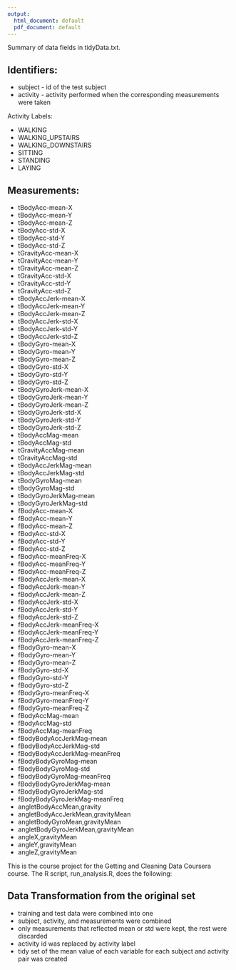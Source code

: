 ```yaml
---
output:
  html_document: default
  pdf_document: default
---
```

Summary of data fields in tidyData.txt.

## Identifiers:

* subject - id of the test subject
* activity - activity performed when the corresponding measurements were taken

Activity Labels:

* WALKING
* WALKING_UPSTAIRS
* WALKING_DOWNSTAIRS
* SITTING
* STANDING
* LAYING


## Measurements:

* tBodyAcc-mean-X 
* tBodyAcc-mean-Y 
* tBodyAcc-mean-Z 
* tBodyAcc-std-X 
* tBodyAcc-std-Y 
* tBodyAcc-std-Z 
* tGravityAcc-mean-X 
* tGravityAcc-mean-Y 
* tGravityAcc-mean-Z 
* tGravityAcc-std-X 
* tGravityAcc-std-Y 
* tGravityAcc-std-Z 
* tBodyAccJerk-mean-X 
* tBodyAccJerk-mean-Y 
* tBodyAccJerk-mean-Z 
* tBodyAccJerk-std-X 
* tBodyAccJerk-std-Y 
* tBodyAccJerk-std-Z 
* tBodyGyro-mean-X 
* tBodyGyro-mean-Y 
* tBodyGyro-mean-Z 
* tBodyGyro-std-X 
* tBodyGyro-std-Y 
* tBodyGyro-std-Z 
* tBodyGyroJerk-mean-X 
* tBodyGyroJerk-mean-Y 
* tBodyGyroJerk-mean-Z 
* tBodyGyroJerk-std-X 
* tBodyGyroJerk-std-Y 
* tBodyGyroJerk-std-Z 
* tBodyAccMag-mean 
* tBodyAccMag-std 
* tGravityAccMag-mean 
* tGravityAccMag-std 
* tBodyAccJerkMag-mean 
* tBodyAccJerkMag-std 
* tBodyGyroMag-mean 
* tBodyGyroMag-std 
* tBodyGyroJerkMag-mean 
* tBodyGyroJerkMag-std 
* fBodyAcc-mean-X 
* fBodyAcc-mean-Y 
* fBodyAcc-mean-Z 
* fBodyAcc-std-X 
* fBodyAcc-std-Y 
* fBodyAcc-std-Z 
* fBodyAcc-meanFreq-X 
* fBodyAcc-meanFreq-Y 
* fBodyAcc-meanFreq-Z 
* fBodyAccJerk-mean-X 
* fBodyAccJerk-mean-Y 
* fBodyAccJerk-mean-Z 
* fBodyAccJerk-std-X 
* fBodyAccJerk-std-Y 
* fBodyAccJerk-std-Z 
* fBodyAccJerk-meanFreq-X 
* fBodyAccJerk-meanFreq-Y 
* fBodyAccJerk-meanFreq-Z 
* fBodyGyro-mean-X 
* fBodyGyro-mean-Y 
* fBodyGyro-mean-Z 
* fBodyGyro-std-X 
* fBodyGyro-std-Y 
* fBodyGyro-std-Z 
* fBodyGyro-meanFreq-X 
* fBodyGyro-meanFreq-Y 
* fBodyGyro-meanFreq-Z 
* fBodyAccMag-mean 
* fBodyAccMag-std 
* fBodyAccMag-meanFreq 
* fBodyBodyAccJerkMag-mean 
* fBodyBodyAccJerkMag-std 
* fBodyBodyAccJerkMag-meanFreq 
* fBodyBodyGyroMag-mean 
* fBodyBodyGyroMag-std 
* fBodyBodyGyroMag-meanFreq 
* fBodyBodyGyroJerkMag-mean 
* fBodyBodyGyroJerkMag-std 
* fBodyBodyGyroJerkMag-meanFreq 
* angletBodyAccMean,gravity 
* angletBodyAccJerkMean,gravityMean 
* angletBodyGyroMean,gravityMean 
* angletBodyGyroJerkMean,gravityMean 
* angleX,gravityMean 
* angleY,gravityMean 
* angleZ,gravityMean

This is the course project for the Getting and Cleaning Data Coursera course. The R script, run_analysis.R, does the following:

## Data Transformation from the original set

* training and test data were combined into one
* subject, activity, and measurements were combined
* only measurements that reflected mean or std were kept, the rest were discarded
* activity id was replaced by activity label
* tidy set of the mean value of each variable for each subject and activity pair was created

